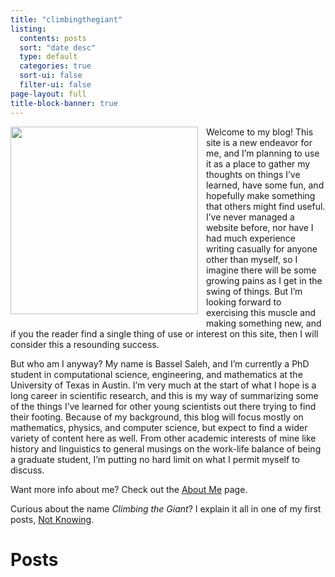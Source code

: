 ```yaml
---
title: "climbingthegiant"
listing:
  contents: posts
  sort: "date desc"
  type: default
  categories: true
  sort-ui: false
  filter-ui: false
page-layout: full
title-block-banner: true
---
```


<img src="images/headshot.jpg" width=300 ALIGN="left" style="padding-right: 10px; padding-bottom: 10px;"/>
Welcome to my blog! This site is a new endeavor for me, and I'm planning to use it as a place to gather my thoughts on things I've learned, have some fun, and hopefully make something that others might find useful. I've never managed a website before, nor have I had much experience writing casually for anyone other than myself, so I imagine there will be some growing pains as I get in the swing of things. But I'm looking forward to exercising this muscle and making something new, and if you the reader find a single thing of use or interest on this site, then I will consider this a resounding success.

But who am I anyway? My name is Bassel Saleh, and I'm currently a PhD student in computational science, engineering, and mathematics at the University of Texas in Austin. I'm very much at the start of what I hope is a long career in scientific research, and this is my way of summarizing some of the things I've learned for other young scientists out there trying to find their footing. Because of my background, this blog will focus mostly on mathematics, physics, and computer science, but expect to find a wider variety of content here as well. From other academic interests of mine like history and linguistics to general musings on the work-life balance of being a graduate student, I'm putting no hard limit on what I permit myself to discuss.

Want more info about me? Check out the [About Me](/about.qmd) page.

Curious about the name *Climbing the Giant*? I explain it all in one of my first posts, [Not Knowing](/posts/not-knowing/2021-05-09-not-knowing.md).

# Posts
